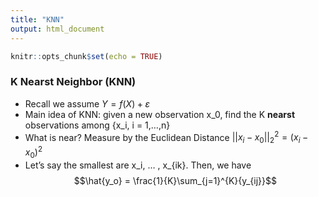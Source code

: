 ```yaml
---
title: "KNN"
output: html_document
---
```


```r
knitr::opts_chunk$set(echo = TRUE)
```

### K Nearst Neighbor (KNN)
* Recall we assume $Y = f(X) + \varepsilon$
* Main idea of KNN: given a new observation x_0, find the K **nearst** observations among {x_i, i = 1,...,n}
* What is near? Measure by the Euclidean Distance $||x_i - x_0||_{2}^{2} = (x_i-x_0)^2$
* Let's say the smallest are x_i, ... , x_{ik}. Then, we have $$\hat{y_o} = \frac{1}{K}\sum_{j=1}^{K}{y_{ij}}$$